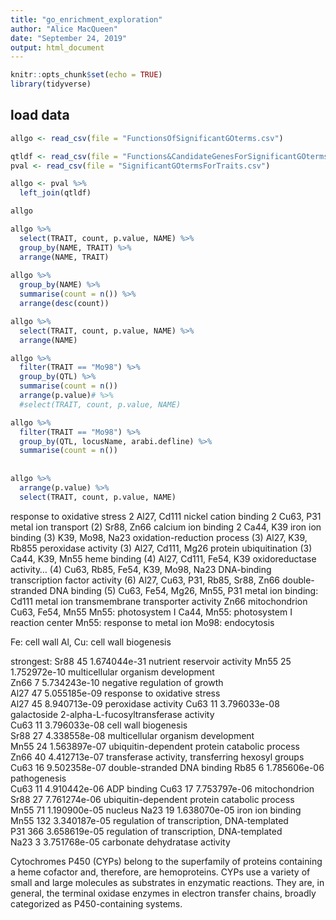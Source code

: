 ```yaml
---
title: "go_enrichment_exploration"
author: "Alice MacQueen"
date: "September 24, 2019"
output: html_document
---
```


```r
knitr::opts_chunk$set(echo = TRUE)
library(tidyverse)
```

## load data

```r
allgo <- read_csv(file = "FunctionsOfSignificantGOterms.csv")

qtldf <- read_csv(file = "Functions&CandidateGenesForSignificantGOterms.csv")
pval <- read_csv(file = "SignificantGOtermsForTraits.csv")
```

```r
allgo <- pval %>%
  left_join(qtldf)

allgo

allgo %>%
  select(TRAIT, count, p.value, NAME) %>%
  group_by(NAME, TRAIT) %>%
  arrange(NAME, TRAIT)
 
allgo %>%
  group_by(NAME) %>%
  summarise(count = n()) %>%
  arrange(desc(count))

allgo %>%
  select(TRAIT, count, p.value, NAME) %>%
  arrange(NAME)

allgo %>%
  filter(TRAIT == "Mo98") %>%
  group_by(QTL) %>%
  summarise(count = n())
  arrange(p.value)# %>%
  #select(TRAIT, count, p.value, NAME)

allgo %>%
  filter(TRAIT == "Mo98") %>%
  group_by(QTL, locusName, arabi.defline) %>%
  summarise(count = n())
  
  
allgo %>%
  arrange(p.value) %>%
  select(TRAIT, count, p.value, NAME)

```
response to oxidative stress 2 Al27, Cd111
nickel cation binding 2 Cu63, P31
metal ion transport (2) Sr88, Zn66
calcium ion binding 2 Ca44, K39
iron ion binding (3) K39, Mo98, Na23
oxidation-reduction process (3) Al27, K39, Rb855
peroxidase activity (3) Al27, Cd111, Mg26
protein ubiquitination (3) Ca44, K39, Mn55
heme binding (4) Al27, Cd111, Fe54, K39
oxidoreductase activity... (4) Cu63, Rb85, Fe54, K39, Mo98, Na23
DNA-binding transcription factor activity (6) Al27, Cu63, P31, Rb85, Sr88, Zn66
double-stranded DNA binding (5) Cu63, Fe54, Mg26, Mn55, P31
metal ion binding: Cd111 
metal ion transmembrane transporter activity Zn66
mitochondrion Cu63, Fe54, Mn55
Mn55: photosystem I
Ca44, Mn55: photosystem I reaction center
Mn55: response to metal ion
Mo98: endocytosis

Fe: cell wall
Al, Cu: cell wall biogenesis

strongest:
Sr88	45	1.674044e-31	nutrient reservoir activity	
Mn55	25	1.752972e-10	multicellular organism development	
Zn66	7	5.734243e-10	negative regulation of growth	
Al27	47	5.055185e-09	response to oxidative stress	
Al27	45	8.940713e-09	peroxidase activity	
Cu63	11	3.796033e-08	galactoside 2-alpha-L-fucosyltransferase activity	
Cu63	11	3.796033e-08	cell wall biogenesis	
Sr88	27	4.338558e-08	multicellular organism development	
Mn55	24	1.563897e-07	ubiquitin-dependent protein catabolic process	
Zn66	40	4.412713e-07	transferase activity, transferring hexosyl groups
Cu63	16	9.502358e-07	double-stranded DNA binding	
Rb85	6	1.785606e-06	pathogenesis	
Cu63	11	4.910442e-06	ADP binding	
Cu63	17	7.753797e-06	mitochondrion	
Sr88	27	7.761274e-06	ubiquitin-dependent protein catabolic process	
Mn55	71	1.190900e-05	nucleus	
Na23	19	1.638070e-05	iron ion binding	
Mn55	132	3.340187e-05	regulation of transcription, DNA-templated	
P31	366	3.658619e-05	regulation of transcription, DNA-templated	
Na23	3	3.751768e-05	carbonate dehydratase activity


Cytochromes P450 (CYPs) belong to the superfamily of proteins containing a heme cofactor and, therefore, are hemoproteins. CYPs use a variety of small and large molecules as substrates in enzymatic reactions. They are, in general, the terminal oxidase enzymes in electron transfer chains, broadly categorized as P450-containing systems.